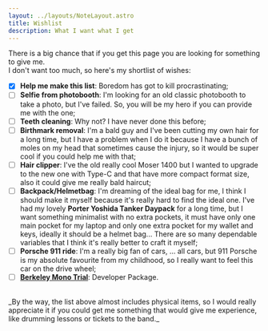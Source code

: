 ```yaml
---
layout: ../layouts/NoteLayout.astro
title: Wishlist
description: What I want what I get
---
```


There is a big chance that if you get this page you are looking for something to give me.\
I don't want too much, so here's my shortlist of wishes:

- [x] **Help me make this list**: Boredom has got to kill procrastinating;
- [ ] **Selfie from photobooth**: I'm looking for an old classic photobooth to take a photo, but I've failed. So, you will be my hero if you can provide me with the one;
- [ ] **Teeth cleaning**: Why not? I have never done this before;
- [ ] **Birthmark removal**: I'm a bald guy and I've been cutting my own hair for a long time, but I have a problem when I do it because I have a bunch of moles on my head that sometimes cause the injury, so it would be super cool if you could help me with that;
- [ ] **Hair clipper**: I've the old really cool Moser 1400 but I wanted to upgrade to the new one with Type-C and that have more compact format size, also it could give me really bald haircut;
- [ ] **Backpack/Helmetbag**: I'm dreaming of the ideal bag for me, I think I should make it myself because it's really hard to find the ideal one. I've had my lovely **Porter Yoshida Tanker Daypack** for a long time, but I want something minimalist with no extra pockets, it must have only one main pocket for my laptop and only one extra pocket for my wallet and keys, ideally it should be a helmet bag... There are so many dependable variables that I think it's really better to craft it myself;
- [ ] **Porsche 911 ride**: I'm a really big fan of cars, ... all cars, but 911 Porsche is my absolute favourite from my childhood, so I really want to feel this car on the drive wheel;
- [ ] [**Berkeley Mono Trial**](https://berkeleygraphics.com/typefaces/berkeley-mono): Developer Package.

<br/>
_By the way, the list above almost includes physical items, so I would really appreciate it if you could get me something that would give me experience, like drumming lessons or tickets to the band._
